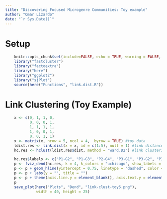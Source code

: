 ```yaml
---
title: "Discovering Focused Microgenre Communities: Toy example"
author: "Omar Lizardo"
date: "`r Sys.Date()`"
---
```


# Setup
```r
    knitr::opts_chunk$set(include=FALSE, echo = TRUE, warning = FALSE, message = FALSE)
    library("fastcluster")
    library("factoextra")
    library("here")
    library("ggplot2")
    library("sjPlot")
    source(here("Functions", "link.dist.R"))
```

# Link Clustering (Toy Example)
```r
    x <- c(0, 1, 1, 0, 
           0, 0, 0, 1, 
           1, 1, 1, 1, 
           1, 0, 0, 1, 
           0, 0, 1, 1)
    x <- matrix(x, nrow = 5, ncol = 4,  byrow = TRUE) #toy data
    ldist.res <- link.dist(x = x, id = c(1:5), null = 1) #link distance matrix
    hc.res <- hclust(ldist.res$dist, method = "ward.D2") #link clustering
```
    
```r
    hc.res$labels <- c("P1-G2", "P1-G3", "P2-G4", "P3-G1", "P3-G2", "P3-G3", "P3-G4", "P4-G1", "P4-G4", "P5-G3", "P5-G4")
    p <- fviz_dend(hc.res, k = 4, k_colors = "uchicago", show_labels = TRUE, cex = 1.5, lwd = 2) 
    p <- p + geom_hline(yintercept = 0.75, linetype = "dashed", color = "red", size = 1.2)
    p <- p + labs(y = "", title = "") 
    p <- p + theme(axis.line.y = element_blank(), axis.text.y = element_blank())
    p
    save_plot(here("Plots", "Dend", "link-clust-toy5.png"), 
              width = 40, height = 25)
```